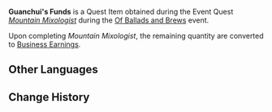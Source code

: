 {{Item Infobox
|id           = 120051
|image        = Item Business Earnings.png
|type         = Quest Items
|quality      = 
|description  = The funds possessed by the chef named [[Guanchui]]. The [[Fairbrew Jelly]] within is meant to be used to purchase 100 boxes of [[Fruits of the Festival]] from [[Angel's Share]].
|source1      = ''[[Mountain Mixologist]]''
}}
'''Guanchui's Funds''' is a Quest Item obtained during the Event Quest ''[[Mountain Mixologist]]'' during the [[Of Ballads and Brews]] event.

Upon completing ''Mountain Mixologist'', the remaining quantity are converted to [[Business Earnings]].

==Other Languages==
{{Other Languages
|default_hidden = 1
|en      = Guanchui's Funds
|zhs     = 关垂的「采购资金」
|zhs_rm  = Guānchuí de "Cǎigòu Zījīn"
|zht     = 關垂的「採購資金」
|zht_rm  = Guānchuí de "Cǎigòu Zījīn"
|ja      = 関垂の「仕入れ資金」
|ja_rm   = Kansui no "Shiire Shikin"{{Assumed}}
|ko      = 관수의 「구매 자금」
|ko_rm   = Gwansu-ui "Gumae Jageum"
|es      = Fondos de Guanchui
|fr      = Budget de Guanchui
|ru      = Средства Гуань Чуя
|th      = "เงินทุนซื้อของ" ของ Guanchui
|th_rm   = 
|vi      = Tiền Vốn Của Guanchui
|de      = Guanchuis „Beschaffungsmittel“
|id      = Dana Guanchui
|pt      = Fundos de Guanchui
|tr      = Guanchui'nin Sermayesi
|it      = Fondi di Guanchui
}}

==Change History==
{{Change History|3.1}}